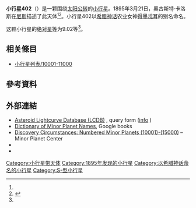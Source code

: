 {{Infobox planet
 | minorplanet     = yes
 | name            = 402 Chloë
 | background      = #D6D6D6
 | image = 000402-asteroid shape model (402) Chloë.png
 | image_size      = 
 | caption         =
 | discovery_ref   =  <ref name="MPC-object" />
 | discoverer      = [[奧古斯特·卡洛斯|奧古斯特·卡洛斯]]
 | discovery_site  = [[尼斯|尼斯]]
 | discovered      = 1895年3月21日
 | mpc_name        = 402 Chloë
 | alt_names       = 402 Chloë
 | pronounced      = 
 | named_after     = <ref name="MPC-object" />
 | mp_category     = [[主帶小行星|主帶小行星]] <ref name="MPC-object" /><ref name="jpldata" />
 | orbit_ref       = <ref name="a">[http://ssd.jpl.nasa.gov/sbdb.cgi?sstr=402 402] {{Wayback|url=http://ssd.jpl.nasa.gov/sbdb.cgi?sstr=402 |date=20210831172819 }}，小行星數據庫瀏覽器（JPL Small-Body Database Browser）－[[美国国家航空航天局|美国国家航空航天局]]喷气推进实验室</ref>
 | epoch           = 2018-03-23.0（[[儒略日|JD]] 2458200.5）
 | uncertainty     = 0
 | observation_arc = 
 | aphelion = {{convert|2.844|AU|km|3|abbr=on|lk=out}}
 | perihelion      = {{convert|2.2753005|AU|km|3|abbr=on}}
 | semimajor       = 2.5597067
 | eccentricity    = 0.1111089
 | period          = 4.1[[儒略年|yr]]
 | mean_anomaly    = 47.59302[[度|°]]
 | mean_motion     = {{Deg2DMS|0.24066810|sup=ms}} / day
 | inclination     = 11.82429
 | asc_node        = 129.39963°
 | arg_peri        = 17.83261
 | mean_diameter   = 
 | rotation        = 
 | albedo          =
 | spectral_type   =
 | abs_magnitude   = 9.02<ref name="jpldata" />
}}
'''小行星402'''（{{lang-en|402 Chloë}}）是一颗围绕[[太阳|太阳]][[公转|公转]]的[[小行星|小行星]]。1895年3月21日，奧古斯特·卡洛斯在[[尼斯|尼斯]]描述了此天体<ref name="a" /><ref>{{cite news|title=小行星列表|url=http://cfa-www.harvard.edu/iau/lists/NumberedMPs.txt|accessdate=2018-10-19|newspaper=哈佛大学|archive-date=2008-05-17|archive-url=https://web.archive.org/web/20080517010638/http://cfa-www.harvard.edu/iau/lists/NumberedMPs.txt|dead-url=no}}</ref>。小行星402以[[希腊神话|希腊神话]]农业女神[[得墨忒耳|得墨忒耳]]的别名命名。

这颗小行星的[[绝对星等|绝对星等]]为9.02等<ref name="a" />。

== 相关條目 ==
*[[小行星列表/10001-11000|小行星列表/10001-11000]]

== 參考資料 ==
{{reflist|refs=

<ref name="jpldata">{{cite web
  |type       = 2018-01-26 last obs.
  |title      = JPL Small-Body Database Browser:402 Chloë-402 Chloë
  |url        = https://ssd.jpl.nasa.gov/sbdb.cgi?sstr=402
  |publisher  = [[Jet_Propulsion_Laboratory|Jet Propulsion Laboratory]]
  |accessdate = 28 March 2018}}</ref>

<ref name="MPC-object">{{cite web
  |title      = 402 Chloë
  |work      = Minor Planet Center
  |url      = https://www.minorplanetcenter.net/db_search/show_object?object_id=402
  |accessdate      = 28 March 2018
  |archive-date      = 2016-03-04
  |archive-url      = https://web.archive.org/web/20160304112513/http://www.minorplanetcenter.net/db_search/show_object?object_id=402
  |dead-url      = no
  }}</ref>

}}

==  外部連結 ==
* [http://www.minorplanet.info/PHP/lcdbsummaryquery.php Asteroid Lightcurve Database (LCDB)] {{Wayback|url=http://www.minorplanet.info/PHP/lcdbsummaryquery.php |date=20171210173955 }}, query form ([http://www.minorplanet.info/lightcurvedatabase.html info] {{Wayback|url=http://www.minorplanet.info/lightcurvedatabase.html |date=20171216050541 }})
* [https://books.google.com/books?id=aeAg1X7afOoC&pg Dictionary of Minor Planet Names], Google books
* [http://www.minorplanetcenter.net/iau/lists/NumberedMPs010001.html Discovery Circumstances: Numbered Minor Planets (10001)-(15000)] {{Wayback|url=http://www.minorplanetcenter.net/iau/lists/NumberedMPs010001.html |date=20180612162317 }} – Minor Planet Center
* {{AstDys|402}}
* {{JPL small body}}

{{Minor Planet Number|[[小行星401|小行星401]]|[[小行星403|小行星403]]}}
{{小天体}}

[[Category:小行星带天体|Category:小行星带天体]]
[[Category:1895年发现的小行星|Category:1895年发现的小行星]]
[[Category:以希腊神话命名的小行星|Category:以希腊神话命名的小行星]]
[[Category:S-型小行星|Category:S-型小行星]]